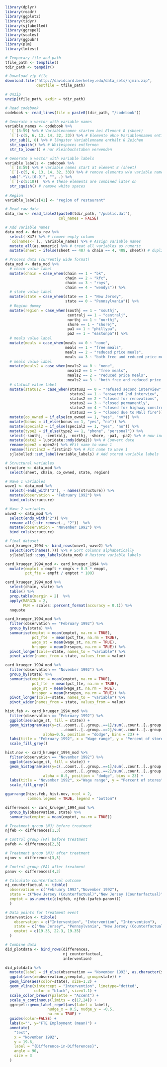 ```r
library(dplyr)
library(readr)
library(ggplot2)
library(tidyr)
library(sjlabelled)
library(ggrepel)
library(scales)
library(ggpubr)
library(plm)
library(lmtest)
```

```r
# Temporary file and path
tfile_path <- tempfile()
tdir_path <- tempdir()

# Download zip file
download.file("http://davidcard.berkeley.edu/data_sets/njmin.zip", 
              destfile = tfile_path)

# Unzip
unzip(tfile_path, exdir = tdir_path)

# Read codebook
codebook <- read_lines(file = paste0(tdir_path, "/codebook"))

# Generate a vector with variable names
variable_names <- codebook %>%
  `[`(8:59) %>% # Variablennamen starten bei Element 8 (sheet)
  `[`(-c(5, 6, 13, 14, 32, 33)) %>% # Elemente ohne Variablennamen entfernen
  str_sub(1, 8) %>% # längster Variablenname enthält 8 Zeichen
  str_squish() %>% # Whitespaces entfernen
  str_to_lower() # nur Kleinbuchstaben verwenden

# Generate a vector with variable labels
variable_labels <- codebook %>%
  `[`(8:59) %>% # variable names start at element 8 (sheet)
  `[`(-c(5, 6, 13, 14, 32, 33)) %>% # remove elements w/o variable names
  sub(".*\\.[0-9]", "", .) %>%
  `[`(-c(5:10))  %>% # these elements are combined later on
  str_squish() # remove white spaces
  
# Region
variable_labels[41] <- "region of restaurant"

# Read raw data
data_raw <- read_table2(paste0(tdir_path, "/public.dat"),
                        col_names = FALSE)
```

```r
# Add variable names
data_mod <- data_raw %>%
  select(-X47) %>% # remove empty column
  `colnames<-`(., variable_names) %>% # Assign variable names
  mutate_all(as.numeric) %>% # treat all variables as numeric
  mutate(sheet = ifelse(sheet == 407 & chain == 4, 408, sheet)) # duplicated sheet id 407

# Process data (currently wide format)
data_mod <- data_mod %>%
  # chain value label
  mutate(chain = case_when(chain == 1 ~ "bk",
                           chain == 2 ~ "kfc",
                           chain == 3 ~ "roys",
                           chain == 4 ~ "wendys")) %>%
  # state value label
  mutate(state = case_when(state == 1 ~ "New Jersey",
                           state == 0 ~ "Pennsylvania")) %>%
  # Region dummy
  mutate(region = case_when(southj == 1 ~ "southj",
                            centralj == 1 ~ "centralj",
                            northj == 1 ~ "northj",
                            shore == 1 ~ "shorej",
                            pa1 == 1 ~ "phillypa",
                            pa2 == 1 ~ "eastonpa")) %>%
  # meals value label
  mutate(meals = case_when(meals == 0 ~ "none",
                           meals == 1 ~ "free meals",
                           meals == 2 ~ "reduced price meals",
                           meals == 3 ~ "both free and reduced price meals")) %>%
  # meals value label
  mutate(meals2 = case_when(meals2 == 0 ~ "none",
                            meals2 == 1 ~ "free meals",
                            meals2 == 2 ~ "reduced price meals",
                            meals2 == 3 ~ "both free and reduced price meals")) %>%
  # status2 value label
  mutate(status2 = case_when(status2 == 0 ~ "refused second interview",
                             status2 == 1 ~ "answered 2nd interview",
                             status2 == 2 ~ "closed for renovations",
                             status2 == 3 ~ "closed permanently",
                             status2 == 4 ~ "closed for highway construction",
                             status2 == 5 ~ "closed due to Mall fire")) %>%
  mutate(co_owned = if_else(co_owned == 1, "yes", "no")) %>%
  mutate(bonus = if_else(bonus == 1, "yes", "no")) %>%
  mutate(special2 = if_else(special2 == 1, "yes", "no")) %>%
  mutate(type2 = if_else(type2 == 1, "phone", "personal")) %>%
  select(-southj, -centralj, -northj, -shore, -pa1, -pa2) %>% # now included in region dummy
  mutate(date2 = lubridate::mdy(date2)) %>% # Convert date
  rename(open2 = open2r) %>% #Fit name to wave 1
  rename(firstinc2 = firstin2) %>% # Fit name to wave 1
  sjlabelled::set_label(variable_labels) # Add stored variable labels
```


```r
# Structural variables
structure <- data_mod %>%
  select(sheet, chain, co_owned, state, region)

# Wave 1 variables
wave1 <- data_mod %>%
  select(-ends_with("2"), - names(structure)) %>%
  mutate(observation = "February 1992") %>%
  bind_cols(structure) 

# Wave 2 variables
wave2 <- data_mod %>%
  select(ends_with("2")) %>%
  rename_all(~str_remove(., "2"))  %>%
  mutate(observation = "November 1992") %>%
  bind_cols(structure) 

# Final dataset
card_krueger_1994 <- bind_rows(wave1, wave2) %>%
  select(sort(names(.))) %>% # Sort columns alphabetically
  sjlabelled::copy_labels(data_mod) # Restore variable labels
```


```r
card_krueger_1994_mod <- card_krueger_1994 %>%
  mutate(emptot = empft + nmgrs + 0.5 * emppt,
         pct_fte = empft / emptot * 100)
```

```r
card_krueger_1994_mod %>%
  select(chain, state) %>%
  table() %>%
  prop.table(margin = 2)  %>%
  apply(MARGIN = 2,
        FUN = scales::percent_format(accuracy = 0.1)) %>%
  noquote
```

```r
card_krueger_1994_mod %>%
  filter(observation == "February 1992") %>%
  group_by(state) %>%
  summarise(emptot = mean(emptot, na.rm = TRUE),
            pct_fte  = mean(pct_fte, na.rm = TRUE),
            wage_st = mean(wage_st, na.rm = TRUE),
            hrsopen = mean(hrsopen, na.rm = TRUE)) %>%
  pivot_longer(cols=-state, names_to = "variable") %>%
  pivot_wider(names_from = state, values_from = value)
```

```r
card_krueger_1994_mod %>%
  filter(observation == "November 1992") %>%
  group_by(state) %>%
  summarise(emptot = mean(emptot, na.rm = TRUE),
            pct_fte  = mean(pct_fte, na.rm = TRUE),
            wage_st = mean(wage_st, na.rm = TRUE),
            hrsopen = mean(hrsopen, na.rm = TRUE)) %>%
  pivot_longer(cols=-state, names_to = "variable") %>%
  pivot_wider(names_from = state, values_from = value)
```

```r
hist.feb <- card_krueger_1994_mod %>%
  filter(observation == "February 1992") %>%
  ggplot(aes(wage_st, fill = state)) +
  geom_histogram(aes(y=c(..count..[..group..==1]/sum(..count..[..group..==1]),
                         ..count..[..group..==2]/sum(..count..[..group..==2]))*100),
                 alpha=0.5, position = "dodge", bins = 23) +
  labs(title = "February 1992", x = "Wage range", y = "Percent of stores", fill = "") +
  scale_fill_grey()

hist.nov <- card_krueger_1994_mod %>%
  filter(observation == "November 1992") %>%
  ggplot(aes(wage_st, fill = state)) +
  geom_histogram(aes(y=c(..count..[..group..==1]/sum(..count..[..group..==1]),
                         ..count..[..group..==2]/sum(..count..[..group..==2]))*100),
                 alpha = 0.5, position = "dodge", bins = 23) +
  labs(title = "November 1992", x="Wage range", y = "Percent of stores", fill="") +
  scale_fill_grey()

ggarrange(hist.feb, hist.nov, ncol = 2, 
          common.legend = TRUE, legend = "bottom")
```

```r
differences <- card_krueger_1994_mod %>%
  group_by(observation, state) %>%
  summarise(emptot = mean(emptot, na.rm = TRUE))

# Treatment group (NJ) before treatment
njfeb <- differences[1,3]

# Control group (PA) before treatment
pafeb <- differences[2,3]

# Treatment group (NJ) after treatment
njnov <- differences[3,3]

# Control group (PA) after treatment
panov <- differences[4,3]
```

```r
# Calculate counterfactual outcome
nj_counterfactual <- tibble(
  observation = c("February 1992","November 1992"), 
  state = c("New Jersey (Counterfactual)","New Jersey (Counterfactual)"),
  emptot = as.numeric(c(njfeb, njfeb-(pafeb-panov)))
  ) 

# Data points for treatment event
intervention <- tibble(
    observation = c("Intervention", "Intervention", "Intervention"),
    state = c("New Jersey", "Pennsylvania", "New Jersey (Counterfactual)"),
    emptot = c(19.35, 22.3, 19.35)
  ) 

# Combine data
did_plotdata <- bind_rows(differences, 
                          nj_counterfactual, 
                          intervention)
```


```r
did_plotdata %>%
  mutate(label = if_else(observation == "November 1992", as.character(state), NA_character_)) %>%
  ggplot(aes(x=observation,y=emptot, group=state)) +
  geom_line(aes(color=state), size=1.2) +
  geom_vline(xintercept = "Intervention", linetype="dotted", 
             color = "black", size=1.1) + 
  scale_color_brewer(palette = "Accent") +
  scale_y_continuous(limits = c(17,24)) +
  ggrepel::geom_label_repel(aes(label = label),
                   nudge_x = 0.5, nudge_y = -0.5,
                   na.rm = TRUE) +
  guides(color=FALSE) +
  labs(x="", y="FTE Employment (mean)") +
  annotate(
    "text",
    x = "November 1992",
    y = 19.6,
    label = "{Difference-in-Differences}",
    angle = 90,
    size = 3
  )
```





